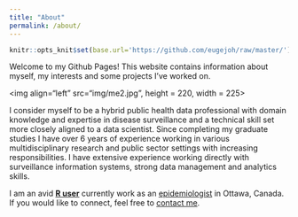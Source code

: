 ```yaml
---
title: "About"
permalink: /about/
---
```


```r
knitr::opts_knit$set(base.url='https://github.com/eugejoh/raw/master/')
```

Welcome to my Github Pages! This website contains information about myself, my interests and some projects I've worked on.

<img align="left" src="img/me2.jpg", height = 220, width = 225>

I consider myself to be a hybrid public health data professional with domain knowledge and expertise in disease surveillance and a technical skill set more closely aligned to a data scientist. Since completing my graduate studies I have over 6 years of experience working in various multidisciplinary research and public sector settings with increasing responsibilities. I have extensive experience working directly with surveillance information systems, strong data management and analytics skills.

I am an avid [**R user**](https://www.r-project.org/) currently work as an [epidemiologist](https://www.bmj.com/about-bmj/resources-readers/publications/epidemiology-uninitiated/1-what-epidemiology){target="_blank"} in Ottawa, Canada. If you would like to connect, feel free to [contact me](contact.html).


